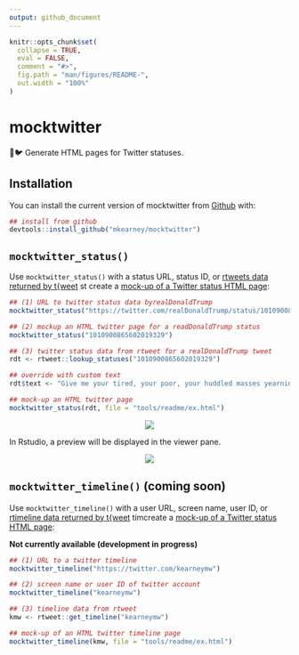 ```yaml
---
output: github_document
---
```


<!-- README.md is generated from README.Rmd. Please edit that file -->

```r
knitr::opts_chunk$set(
  collapse = TRUE,
  eval = FALSE,
  comment = "#>",
  fig.path = "man/figures/README-",
  out.width = "100%"
)
```
# mocktwitter

🐧🐦 Generate HTML pages for Twitter statuses.

## Installation

You can install the current version of mocktwitter from [Github](https://github.com) with:

```r
## install from github
devtools::install_github("mkearney/mocktwitter")
```

## `mocktwitter_status()`

Use `mocktwitter_status()` with a status URL, status ID, or [rtweets data returned by t{weet](}http://rtweet.info) st create a [mock-up of a Twitter status HTML page](https://htmlpreview.github.io/?https://github.com/mkearney/mocktwitter/blob/master/tools/readme/ex.html):

```r
## (1) URL to twitter status data byrealDonaldTrump
mocktwitter_status("https://twitter.com/realDonaldTrump/status/1010900865602019329")

## (2) mockup an HTML twitter page for a readDonaldTrump status
mocktwitter_status("1010900865602019329")

## (3) twitter status data from rtweet for a realDonaldTrump tweet
rdt <- rtweet::lookup_statuses("1010900865602019329")

## override with custom text
rdt$text <- "Give me your tired, your poor, your huddled masses yearning to breathe free, the wretched refuse of your teeming shore. Send these, the homeless, tempest-tossed to me, I lift my lamp beside the golden door!"

## mock-up an HTML twitter page
mocktwitter_status(rdt, file = "tools/readme/ex.html")
```

<p align="center"><img src="tools/readme/ex.png" > </p>

In Rstudio, a preview will be displayed in the viewer pane.

<p align="center"><img src="tools/readme/ex2.png" > </p>

## `mocktwitter_timeline()` (coming soon)

Use `mocktwitter_timeline()` with a user URL, screen name, user ID, or [rtimeline data returned by t{weet](}http://rtweet.info) timcreate a [mock-up of a Twitter status HTML page](https://htmlpreview.github.io/?https://github.com/mkearney/mocktwitter/blob/master/tools/readme/ex.html):

**Not currently available (development in progress)**

```r
## (1) URL to a twitter timeline
mocktwitter_timeline("https://twitter.com/kearneymw")

## (2) screen name or user ID of twitter account
mocktwitter_timeline("kearneymw")

## (3) timeline data from rtweet
kmw <- rtweet::get_timeline("kearneymw")

## mock-up of an HTML twitter timeline page
mocktwitter_timeline(kmw, file = "tools/readme/ex.html")
```

